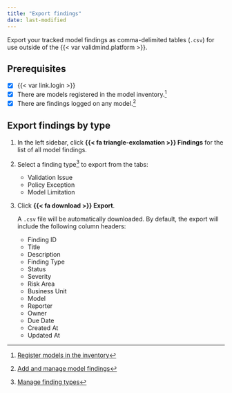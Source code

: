 ```yaml
---
title: "Export findings"
date: last-modified
---
```


Export your tracked model findings as comma-delimited tables (`.csv`) for use outside of the {{< var validmind.platform >}}.

::: {.attn}

## Prerequisites

- [x] {{< var link.login >}}
- [x] There are models registered in the model inventory.[^1]
- [x] There are findings logged on any model.[^2]

:::

## Export findings by type

1. In the left sidebar, click **{{< fa triangle-exclamation >}} Findings** for the list of all model findings.

2. Select a finding type[^3] to export from the tabs:

   - Validation Issue
   - Policy Exception
   - Model Limitation

3. Click **{{< fa download >}} Export**.

    A `.csv` file will be automatically downloaded. By default, the export will include the following column headers:

    - Finding ID
    - Title
    - Description
    - Finding Type
    - Status
    - Severity
    - Risk Area
    - Business Unit
    - Model
    - Reporter
    - Owner
    - Due Date
    - Created At
    - Updated At


<!-- FOOTNOTES -->

[^1]: [Register models in the inventory](/guide/model-inventory/register-models-in-inventory.qmd)

[^2]: [Add and manage model findings](add-manage-model-findings.qmd)

[^3]: [Manage finding types](/guide/model-validation/manage-finding-types.qmd)

